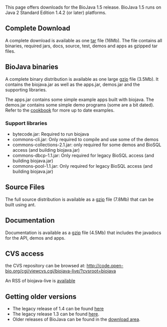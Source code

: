 This page offers downloads for the BioJava 1.5 release. BioJava 1.5 runs on Java 2 Standard Edition 1.4.2 (or later) platforms.

== Complete Download ==
A complete download is available as one [http://www.biojava.org/download/bj15/all/BioJava1.5-all.tar tar] file (16Mb). The file contains all binaries, required jars, docs, source, test, demos and apps as gzipped tar files.

== BioJava binaries ==

A complete binary distribution is available as one large [http://www.biojava.org/download/bj15/bin/BioJava1.5-bin.tar.gz gzip] file (3.5Mb). It contains the biojava.jar as well as the apps.jar, demos.jar and the supporting libraries.

The apps.jar contains some simple example apps built with biojava. The demos.jar contains some simple demo programs (some are a bit dated). Refer to the [[BioJava:Cookbook|cookbook]] for more up to date examples. 

=== Support libraries ===

*  bytecode.jar: Required to run biojava
*  commons-cli.jar: Only required to compile and use some of the demos
*  commons-collections-2.1.jar: only required for some demos and BioSQL access (and building biojava.jar)
*  commons-dbcp-1.1.jar: Only required for legacy BioSQL access (and building biojava.jar)
*  commons-pool-1.1.jar: Only required for legacy BioSQL access (and building biojava.jar)

== Source Files ==

The full source distribution is available as a [http://www.biojava.org/download/bj15/src/BioJava1.5-src.tar.gz gzip] file (7.8Mb) that can be  built using ant.

== Documentation ==

Documentation is available as a [http://www.biojava.org/download/bj15/doc/BioJava1.5-docs.tar.gz gzip] file (4.5Mb) that includes the javadocs for the API, demos and apps.

== CVS access ==

the CVS repository can be browsed at:
http://code.open-bio.org/cgi/viewcvs.cgi/biojava-live/?cvsroot=biojava

An RSS of biojava-live is [http://www.biojava.org/CVS2RSS/biojava-live.rss available]

== Getting older versions ==

* The legacy release of 1.4 can be found [[BioJava:Download 1.4|here]]
* The legacy release 1.3 can be found [[BioJava:Download 1.3|here]].
* Older releases of BioJava can be found in the [http://www.biojava.org/download/ download area].